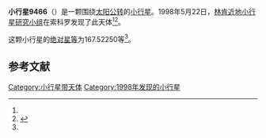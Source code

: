 {{Infobox planet
| bgcolour = #FFFFC0
| name = 9466 Shishir
| symbol = 
| image = 
| caption = 
| discovery = yes
| discovery_ref = 
| discoverer = [[林肯近地小行星研究小组|林肯近地小行星研究小组]]
| discovery_site = [[索科罗|索科罗]] 
| discovered = 1998年5月22日
| designations = yes
| mp_name = 
| named_after = 
| alt_names = 1998 KR46/ 1988 QM / 1991 LG4 / 1997 EU40
| mp_category = [[主带小行星|主带小行星]]
| orbit_ref = <ref name="a">[http://ssd.jpl.nasa.gov/sbdb.cgi?sstr=9466 9466 Shishir] {{Wayback|url=http://ssd.jpl.nasa.gov/sbdb.cgi?sstr=9466 |date=20210723174034 }}，小行星數據庫瀏覽器（JPL Small-Body Database Browser）－[[美国国家航空航天局|美国国家航空航天局]]喷气推进实验室</ref>
| epoch = 2456400.5 (2013年4月18日更新)
| aphelion = {{convert|2.7084524|AU|km|3|abbr=on|lk=out}}
| perihelion = {{convert|1.8948206|AU|km|3|abbr=on}}
| semimajor = {{convert|2.3016365|AU|km|3|abbr=on}}
| eccentricity = 0.1767507
| period = 1275.42091 [[日|日]]<br />3.49[[儒略年|儒略年]]
| avg_speed = 
| inclination = 5.49845
| asc_node = 201.24331
| mean_anomaly = 
| arg_peri = 167.52250
| satellites = 
| physical_characteristics = yes
| dimensions = 
| mass = 
| density = 
| surface_grav = 
| escape_velocity = 
| sidereal_day = 
| axial_tilt = 
| pole_ecliptic_lat = 
| pole_ecliptic_lon = 
| albedo = 
| temperatures= 
| temp_name1 = 
| mean_temp_1 = 
| max_temp_1 = 
| temp_name2 = 
| max_temp_2 = 
| spectral_type = 
| abs_magnitude = 167.52250
}}

'''小行星9466'''（{{lang-en|9466 Shishir}}）是一颗围绕[[太阳|太阳]][[公转|公转]]的[[小行星|小行星]]。1998年5月22日，[[林肯近地小行星研究小组|林肯近地小行星研究小组]]在索科罗发现了此天体<ref name="a" /><ref>{{cite news|title=小行星列表|url=http://cfa-www.harvard.edu/iau/lists/NumberedMPs.txt|accessdate=2013-07-08|newspaper=哈佛大学|archive-date=2008-05-17|archive-url=https://web.archive.org/web/20080517010638/http://cfa-www.harvard.edu/iau/lists/NumberedMPs.txt|dead-url=no}}</ref>。

这颗小行星的[[绝对星等|绝对星等]]为167.52250等<ref name="a" />。

==参考文献==
{{reflist}}
{{Minor Planet Number|[[小行星9465|小行星9465]]|[[小行星9467|小行星9467]]}}

{{小天体}}

[[Category:小行星带天体|Category:小行星带天体]]
[[Category:1998年发现的小行星|Category:1998年发现的小行星]]

{{asteroid-stub}}